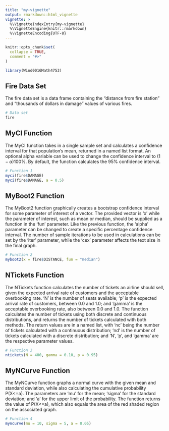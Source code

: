 ```yaml
---
title: "my-vignette"
output: rmarkdown::html_vignette
vignette: >
  %\VignetteIndexEntry{my-vignette}
  %\VignetteEngine{knitr::rmarkdown}
  %\VignetteEncoding{UTF-8}
---
```


```r
knitr::opts_chunk$set(
  collapse = TRUE,
  comment = "#>"
)
```

```r
library(Wind0016Math4753)
```

## Fire Data Set

The fire data set is a data frame containing the "distance from fire station" and "thousands of dollars in damage" values of various fires.

```r
# Data set
fire
```

## MyCI Function

The MyCI function takes in a single sample set and calculates a confidence interval for that population's mean, returned in a named list format. An optional alpha variable can be used to change the confidence interval to $(1 - \alpha) 100 \%$. By default, the function calculates the 95% confidence interval.

```r
# Function 1
myci(fire$DAMAGE)
myci(fire$DAMAGE, a = 0.5)
```

## MyBoot2 Function

The MyBoot2 function graphically creates a bootstrap confidence interval for some parameter of interest of a vector. The provided vector is 'x' while the parameter of interest, such as mean or median, should be supplied as a function in the 'fun' parameter. Like the previous function, the 'alpha' parameter can be changed to create a specific percentage confidence interval. The number of sample iterations to be used in calculations can be set by the 'iter' parameter, while the 'cex' parameter affects the text size in the final graph.

```r
# Function 2
myboot2(x = fire$DISTANCE, fun = "median")
```

## NTickets Function

The NTickets function calculates the number of tickets an airline should sell, given the expected arrival rate of customers and the acceptable overbooking rate. 'N' is the number of seats available; 'p' is the expected arrival rate of customers, between 0.0 and 1.0; and 'gamma' is the acceptable overbooking rate, also between 0.0 and 1.0. The function calculates the number of tickets using both discrete and continuous distributions, and returns the number of tickets calculated with both methods. The return values are in a named list, with 'nc' being the number of tickets calculated with a continuous distribution; 'nd' is the number of tickets calculated with a discrete distribution; and 'N', 'p', and 'gamma' are the respective parameter values.

```r
# Function 3
ntickets(N = 400, gamma = 0.10, p = 0.95)
```

## MyNCurve Function

The MyNCurve function graphs a normal curve with the given mean and standard deviation, while also calculating the cumulative probability P(X<=a). The parameters are 'mu' for the mean; 'sigma' for the standard deviation; and 'a' for the upper limit of the probability. The function returns the value of P(X<=a), which also equals the area of the red shaded region on the associated graph.

```r
# Function 4
myncurve(mu = 10, sigma = 5, a = 0.05)
```
